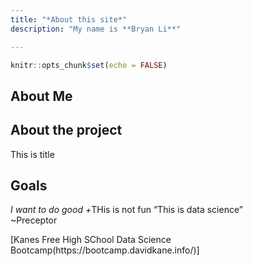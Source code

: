 ```yaml
---
title: "*About this site*"
description: "My name is **Bryan Li**"

---
```


```r
knitr::opts_chunk$set(echo = FALSE)
```

## About Me
## About the project
This is title



## Goals
*I want to do good
  +*THis is not fun
  "This is data science"  
  ~Preceptor
  
  [Kanes Free High SChool Data Science Bootcamp(https://bootcamp.davidkane.info/)]